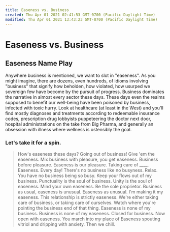 ```yaml
---
title: Easeness vs. Business
created: Thu Apr 01 2021 02:41:53 GMT-0700 (Pacific Daylight Time)
modified: Thu Apr 01 2021 13:43:23 GMT-0700 (Pacific Daylight Time)
---
```


# Easeness vs. Business

## Easeness Name Play

Anywhere business is mentioned, we want to slot in "easeness". As you might imagine, there are dozens, even hundreds, of idioms involving "business" that signify how beholden, how violated, how usurped we sovereign few have become by the pursuit of progress. Business dominates the narrative in almost every sector these days. These days even the realms supposed to benefit our well-being have been poisoned by business, infected with toxic hurry. Look at healthcare (at least in the West) and you'll find mostly diagnoses and treatments according to redeemable insurance codes, prescription drug lobbyists puppeteering the doctor next door, hospital administrations on the take from Big Pharma, and generally an obsession with illness where wellness is ostensibly the goal.

### Let's take it for a spin.

> How's easeness these days?
> Going out of business!
> Give 'em the easeness.
> Mix business with pleasure, you get easeness.
> Business before pleasure. Easeness is our pleasure.
> Taking care of \_\_\_\_. Easeness. Every day!
> There's no business like no busyness.
> Relax. You have no business being so busy.
> Keep your flows out of my business.
> Punctuality is the soul of business. Unity is the soul of easeness.
> Mind your own easeness. Be the sole proprietor.
> Business as usual, easeness is unusual.
> Easeness as unusual.
> I'm making it my easeness.
> This relationship is strictly easeness.
> We're either taking care of business, or taking care of ourselves.
> Watch where you're pointing the business end of that thing.
> Easeness is none of my business. Business is none of my easeness.
> Closed for business. Now open with easeness.
> You march into _my_ place of Easeness spouting vitriol and dripping with anxiety. Then we chill.
